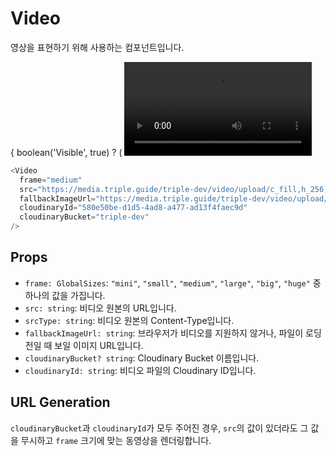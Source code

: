 
<Meta title="Video" component={Video} />

# Video

영상을 표현하기 위해 사용하는 컴포넌트입니다.

<Preview>
  <Story name="비디오">
    {
      boolean('Visible', true) ? (
        <Video
          frame={select(
            'Frame',
            ['mini', 'small', 'medium', 'large', 'big', 'huge'],
            'small',
          )}
          src={text(
            'URL',
            'https://media.triple.guide/triple-dev/video/upload/c_fill,h_256,w_256,f_auto/580e50be-d1d5-4ad8-a477-ad13f4faec9d.mp4',
          )}
          fallbackImageUrl={text(
            'Fallback URL',
            'https://media.triple.guide/triple-dev/video/upload/c_limit,f_auto,h_1024,w_1024/580e50be-d1d5-4ad8-a477-ad13f4faec9d.jpeg',
          )}
          cloudinaryId={text(
            'Cloudinary ID',
            '580e50be-d1d5-4ad8-a477-ad13f4faec9d',
          )}
          cloudinaryBucket={text('Cloudinary Bucket', 'triple-dev')}
        />
      ) : (
        <div>Hidden</div>
      )
    }
  </Story>
</Preview>

```js
<Video
  frame="medium"
  src="https://media.triple.guide/triple-dev/video/upload/c_fill,h_256,w_256,f_auto/580e50be-d1d5-4ad8-a477-ad13f4faec9d.mp4"
  fallbackImageUrl="https://media.triple.guide/triple-dev/video/upload/c_limit,f_auto,h_1024,w_1024/580e50be-d1d5-4ad8-a477-ad13f4faec9d.jpeg"
  cloudinaryId="580e50be-d1d5-4ad8-a477-ad13f4faec9d"
  cloudinaryBucket="triple-dev"
/>
```

## Props

  - `frame: GlobalSizes`: `"mini"`, `"small"`, `"medium"`, `"large"`, `"big"`,
    `"huge"` 중 하나의 값을 가집니다.
  - `src: string`: 비디오 원본의 URL입니다.
  - `srcType: string`: 비디오 원본의 Content-Type입니다.
  - `fallbackImageUrl: string`: 브라우저가 비디오를 지원하지 않거나, 파일이
    로딩 전일 때 보일 이미지 URL입니다.
  - `cloudinaryBucket? string`: Cloudinary Bucket 이름입니다.
  - `cloudinaryId: string`: 비디오 파일의 Cloudinary ID입니다.

## URL Generation

`cloudinaryBucket`과 `cloudinaryId`가 모두 주어진 경우, `src`의 값이 있더라도
그 값을 무시하고 `frame` 크기에 맞는 동영상을 렌더링합니다.
